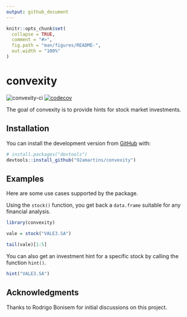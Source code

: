 ```yaml
---
output: github_document
---
```


<!-- README.md is generated from README.Rmd. Please edit that file -->

```r
knitr::opts_chunk$set(
  collapse = TRUE,
  comment = "#>",
  fig.path = "man/figures/README-",
  out.width = "100%"
)
```

# convexity

<!-- badges: start -->
![convexity-ci](https://github.com/92amartins/convexity/workflows/ci/badge.svg)
[![codecov](https://codecov.io/gh/92amartins/convexity/branch/master/graph/badge.svg?token=0DPGPGX98O)](https://codecov.io/gh/92amartins/convexity)
<!-- badges: end -->

The goal of convexity is to provide hints for stock market investments.

## Installation

You can install the development version from [GitHub](https://github.com/) with:

```r
# install.packages("devtools")
devtools::install_github("92amartins/convexity")
```

## Examples

Here are some use cases supported by the package.

Using the `stock()` function, you get back a `data.frame` suitable for any financial analysis.

```r
library(convexity)

vale = stock("VALE3.SA")

tail(vale)[1:5]
```

You can also get an investment hint for a specific stock by calling the function `hint()`.
```r
hint("VALE3.SA")
```

## Acknowledgments
Thanks to Rodrigo Bonisem for initial discussions on this project.
